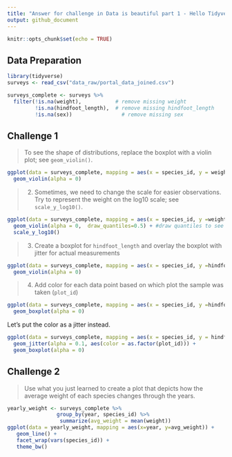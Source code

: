 ```yaml
---
title: "Answer for challenge in Data is beautiful part 1 - Hello Tidyverse! : R Seriesr"
output: github_document
---
```


```r
knitr::opts_chunk$set(echo = TRUE)
```

## Data Preparation
```r

library(tidyverse)
surveys <- read_csv("data_raw/portal_data_joined.csv")

surveys_complete <- surveys %>%
  filter(!is.na(weight),           # remove missing weight
         !is.na(hindfoot_length),  # remove missing hindfoot_length
         !is.na(sex))                # remove missing sex
```


## Challenge 1

> To see the shape of distributions, replace the boxplot with a violin plot; see `geom_violin()`. 

```r
ggplot(data = surveys_complete, mapping = aes(x = species_id, y = weight)) +
  geom_violin(alpha = 0)
```

> 2. Sometimes, we need to change the scale for easier observations. Try to represent the weight on the log10 scale; see `scale_y_log10()`. 

```r
ggplot(data = surveys_complete, mapping = aes(x = species_id, y =weight)) +
  geom_violin(alpha = 0,  draw_quantiles=0.5) + #draw quantiles to see the median
  scale_y_log10()
```

> 3. Create a boxplot for `hindfoot_length` and overlay the boxplot with jitter for actual measurements

```r
ggplot(data = surveys_complete, mapping = aes(x = species_id, y =hindfoot_length)) +
  geom_violin(alpha = 0)
```

> 4. Add color for each data point based on which plot the sample was taken (`plot_id`)

```r
ggplot(data = surveys_complete, mapping = aes(x = species_id, y =hindfoot_length, color=as.factor(plot_id))) +
  geom_boxplot(alpha = 0)
```

Let's put the color as a jitter instead.

```r
ggplot(data = surveys_complete, mapping = aes(x = species_id, y = hindfoot_length)) +
  geom_jitter(alpha = 0.1, aes(color = as.factor(plot_id))) +
  geom_boxplot(alpha = 0)
```



## Challenge 2

> Use what you just learned to create a plot that depicts how the average weight of each species changes through the years.

```r
yearly_weight <- surveys_complete %>%
                group_by(year, species_id) %>%
                 summarize(avg_weight = mean(weight))
ggplot(data = yearly_weight, mapping = aes(x=year, y=avg_weight)) +
   geom_line() +
   facet_wrap(vars(species_id)) +
   theme_bw()
```

